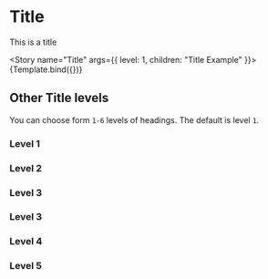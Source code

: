 

<Meta title="Components/Typography" component={Title} />


# Title

This is a title

<Story name="Title" args={{ level: 1, children: "Title Example" }}>
  {Template.bind({})}
</Story>

<ArgsTable story="Title" />

## Other Title levels

You can choose form `1-6` levels of headings. The default is level `1`.

### Level 1

<Canvas>
  <Title level={1}>h1. Heading 1</Title>
</Canvas>

### Level 2

<Canvas>
  <Title level={2}>h2. Heading 2</Title>
</Canvas>

### Level 3

<Canvas>
  <Title level={3}>h3. Heading 3</Title>
</Canvas>

### Level 3

<Canvas>
  <Title level={4}>h4. Heading 4</Title>
</Canvas>

### Level 4

<Canvas>
  <Title level={5}>h5. Heading 5</Title>
</Canvas>

### Level 5

<Canvas>
  <Title level={6}>h6. Heading 6</Title>
</Canvas>

